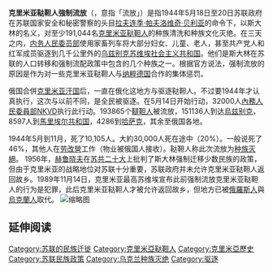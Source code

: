 {{roughtranslation|time=2016-12-06T11:40:48+00:00}}
{{Crimean Tatars}}
{{苏联的人口转移}}
'''克里米亚鞑靼人強制流放'''（{{lang-crh|Sürgünlik}}，意指「流放」）是指1944年5月18日至20日苏联政府在苏联国家安全和秘密警察的头目[[拉夫连季·帕夫洛维奇·贝利亚|拉夫连季·帕夫洛维奇·贝利亚]]的命令下，以斯大林的名义，对至少191,044名[[克里米亚鞑靼人|克里米亚鞑靼人]]的种族清洗和种族文化灭绝。在三天之内，[[内务人民委员部|内务人民委员部]]使用家畜列车将大部分妇女、儿童、老人，甚至共产党人和红军成员驱逐到几千公里外的[[乌兹别克苏维埃社会主义共和国|乌兹别克苏维埃社会主义共和国]]。他们是斯大林在苏联的人口转移和强制流配政策中包含的几个种族之一。根据官方说法，强制流放的原因是作为对一些克里米亚鞑靼人与[[纳粹德国|纳粹德国]]合作的集体惩罚。

俄国合併[[克里米亚汗国|克里米亚汗国]]后，一直在俄化这地方与驱逐鞑靼人。不过要1944年才认真执行，这次与以前不同，是全民被驱逐。在5月14日开始行动，32000人[[內務人民委員部|內務人民委員部]]NKVD执行此行动。193865个[[韃靼人|韃靼人]]被流放，151136人到达[[烏兹别克|烏兹别克]]，8597人到[[馬里埃尔共和国|馬里埃尔共和国]]，4286到[[哈萨克苏维埃社会主义共和国|哈萨克]]，其余至俄国各地。

1944年5月到11月，死了10,105人。大約30,000人死在途中（20%）。一般说死了46%，其他人在[[劳改營|劳改營]]工作（物业被俄国人接收）。鞑靼人称此次流放为[[种族灭絕|种族灭絕]]。
1956年，[[赫鲁晓夫|赫鲁晓夫]]在[[苏共二十大|苏共二十大]]上批判了斯大林强制迁移少数民族的政策，但由于克里米亚的战略地位对苏联十分重要，苏联政府并未允许克里米亚鞑靼人返回故乡。1989年11月14日，克里米亚最高苏维埃宣布此前强制流放克里米亚鞑靼人的行为是犯罪，此后克里米亚鞑靼人才被允许返回故乡，但地方已被[[俄羅斯人|俄羅斯人]]與[[烏克蘭人|烏克蘭人]]取代。
[[File:Deportation_of_the_Crimean_Tatars_zh.svg|缩略图]]

==延伸阅读==
: {{cite book|last=Allworth|year=1998|title=The Tatars of Crimea: Return to the Homeland: Studies and Documents|first=Edward|publisher=[[Duke_University_Press|Duke University Press]]|location=Durham|isbn=9780822319948|oclc=610947243|lccn=97019110|ref=harv|url-access=registration|url=https://archive.org/details/tatarsofcrimeare0000unse}}
: {{cite book|ref=harv|last=Bazhan|first=Oleg|year=2015|editor-last1=McDermott|editor-first1=Kevin|editor-last2=Stibbe|editor-first2=Matthew |title=De-Stalinising Eastern Europe: The Rehabilitation of Stalin's Victims after 1953|chapter=The Rehabilitation of Stalin's Victims in Ukraine, 1953–1964: A Socio-Legal Perspective|publisher=[[Palgrave_Macmillan|Palgrave Macmillan]]|location=Basingstoke|oclc=913832228|isbn=9781137368928}}
: {{cite book|ref=Buckley|title=Migration, Homeland, and Belonging in Eurasia|first1=Cynthia J.|last1= Buckley|first2= Blair A. |last2=Ruble|first3= Erin Trouth|last3= Hofmann|location=Washington, D.C.|publisher=[[Woodrow_Wilson_Center_Press|Woodrow Wilson Center Press]]|year= 2008|isbn=9780801890758|oclc=474260740| lccn=2008015571 |url=https://books.google.com/?id=wulDuN7APaIC&pg=PA209#v=onepage}}
: {{cite book |title=The Deportation of Peoples in the Soviet Union | last=Bugay| first=Nikolay |authorlink=Nikolay Bugay | year=1996 | publisher=[[Nova_Publishers|Nova Publishers]] | isbn=9781560723714 |oclc=36402865 |location=New York City| url=https://books.google.com/?id=xwp5y9NDaEwC&pg=PA46#v=onepage| ref=harv }}
: {{cite book|last=Dadabaev|first=Timur| title=Identity and Memory in Post-Soviet Central Asia: Uzbekistan's Soviet Past|publisher=[[Routledge|Routledge]]|year=2015|location=[[Milton_Park|Milton Park]]|isbn=9781317567356|lccn=2015007994|oclc=1013589408|ref=harv}}
: {{cite book|last=Drohobycky|title=Crimea: Dynamics, Challenges and Prospects|first=Maria|publisher=[[Rowman_&_Littlefield|Rowman & Littlefield]]|year= 1995|isbn=9780847680672|oclc=924871281| lccn=95012637|location=Lanham|ref=harv}}
: {{cite book|last=Fisher|title=Crimean Tatars|first=Alan W.|location=Stanford, California|publisher=Hoover Press|year= 2014|isbn= 9780817966638|oclc=946788279 |lccn=76041085|ref=harv}}
: {{cite book|last1=Garrard|last2=Healicon|year=1993|title=World War 2 and the Soviet People: Selected Papers from the Fourth World Congress for Soviet and East European Studies|first1=John|first2= Alison|location=New York City|publisher=[[Springer_Publishing|Springer]]|isbn= 9781349227969|oclc=30408834 |lccn=92010827 |url=https://books.google.com/?id=6kivCwAAQBAJ&pg=PA167#v=onepage |ref=harv}}
: {{cite book|last=Kamenetsky|first=Ihor|year=1977|title=Nationalism and Human Rights: Processes of Modernization in the USSR|url=https://archive.org/details/isbn_0872871436|isbn=9780872871434 |lccn=77001257|publisher=Association for the Study of the Nationalities (USSR and East Europe) Incorporated|location=[[Littleton,_Colorado|Littleton, Colorado]]|ref=harv}}
: {{cite book|last=Knight|year=1995|first=Amy |authorlink=Amy Knight |title=Beria: Stalin's First Lieutenant|publisher=[[Princeton_University_Press|Princeton University Press]] |isbn=9780691010939 |lccn=93003937| location=Princeton, N.J.|ref=harv}}
: {{cite book|last=Kucherenko| title=Soviet Street Children and the Second World War: Welfare and Social Control under Stalin| first=Olga|publisher=[[Bloomsbury_Publishing|Bloomsbury Publishing]] |year= 2016|isbn=9781474213448 |location=London |lccn=2015043330|ref=harv}}
: {{cite book|last=Lee| first=Jongsoo James| year=2006| title=The Partition of Korea After World War II: A Global History| publisher=Springer|isbn=	9781403983015|lccn=2005054895|location=New York City|ref=harv}}
: {{cite book|last=Legters|first=Lyman H.|year=1992|title=Native Americans and Public Policy|chapter=The American Genocide|chapter-url=https://books.google.com/books?id=wghp62KBvWYC&pg=PA104&redir_esc=y#v=onepage&q&f=false|editor-last=Lyden|editor-first=Fremont J.|isbn=9780822976820|location=Pittsburgh|oclc=555693841|publisher=[[University_of_Pittsburgh_Press|University of Pittsburgh Press]]|ref=harv|access-date=2020-06-29|archive-date=2020-11-18|archive-url=https://web.archive.org/web/20201118072641/https://books.google.com/books?id=wghp62KBvWYC&pg=PA104&redir_esc=y#v=onepage&q&f=false|dead-url=no}}
: {{cite book|last=Levene |first=Mark| year=2013| title=The crisis of genocide: Annihilation: Volume II: The European Rimlands 1939-1953| publisher=[[OUP_Oxford|OUP Oxford]] |location=New York City| isbn=9780191505553 | lccn=2013942047| url=https://books.google.com/?id=_INoAgAAQBAJ&pg=PA317#v=onepage| ref=harv}}
: {{cite book|last=Magocsi|first=Paul R.|authorlink=Paul Robert Magocsi|title=A History of Ukraine: The Land and Its Peoples |publisher=[[University_of_Toronto_Press|University of Toronto Press]]|year=2010|isbn=9781442610217 |oclc=899979979 |lccn=96020027|location=Toronto|ref=harv}}
: {{cite book|last=Manley|first=Rebecca|year=2012|title=To The Tashkent Station: Evacuation and Survival in the Soviet Union at War|publisher=Cornell University Press|isbn=9780801457760|oclc=979968105|location=[[Ithaca,_New_York|Ithaca, New York]]|ref=harv}}
: {{cite book|last=Merridale|year=2007|title=Ivan's War: Life and Death in the Red Army, 1939-1945| first=Catherine |publisher=[[Henry_Holt_and_Company|Henry Holt and Company]]| isbn=9780571265909|lccn=2005050457|location=New York City|ref=harv}}
: {{cite book|last=Moss|title=An Age of Progress?: Clashing Twentieth-Century Global Forces|url=https://archive.org/details/ageofprogresscla0000moss|first=Walter G. |publisher=Anthem Press|year= 2008|isbn=9780857286222 |lccn=2007042449 |oclc=889947280|location=London |ref=harv}}
: {{cite book|last=Motadel|first=David|url=https://books.google.com/?id=zUiYBQAAQBAJ&pg=PA235|title=Islam and Nazi Germany's War|publisher=[[Harvard_University_Press|Harvard University Press]]|page=235|year=2014|isbn=9780674724600|oclc=900907482| ref=harv}}
: {{cite book|last1=Olson|title=An Ethnohistorical Dictionary of the Russian and Soviet Empires|first1=James Stuart |first2=Lee Brigance |last2=Pappas|first3= Nicholas Charles |last3=Pappas|publisher=Greenwood Publishing Group|year= 1994 |location=Westport, Conn.|oclc=27431039|isbn= 9780313274978 |ref=harv}}
: {{cite book|last=Parrish|authorlink=Michael Parrish|year=1996|title=The Lesser Terror: Soviet State Security, 1939-1953| first=Michael |publisher=Greenwood Publishing Group|oclc=473448547|isbn= 9780275951139 |location=Westport, Conn.|url=https://books.google.com/?id=NDgv5ognePgC&pg=PA104#v=onepage| ref=harv}}
: {{cite book |last=Pohl |first=J. Otto |title= Ethnic Cleansing in the Ussr, 1937-1949| year=1999 |publisher=Greenwood Publishing Group |location=Westport |isbn=9780313309212|oclc=185706053| lccn=98046822| ref=Pohl}}
: {{cite book |last= Polian |first= Pavel |authorlink= Pavel Polian |year= 2004|title= Against Their Will: The History and Geography of Forced Migrations in the USSR |location= Budapest; New York City |publisher= [[Central_European_University_Press|Central European University Press]] |isbn= 9789639241688 |lccn=2003019544 |ref= harv |title-link= Against Their Will (book) }}
: {{cite book|last=Reid|year=2015|title=Borderland: A Journey Through the History of Ukraine |first=Anna |url=https://books.google.com/?id=nl7XBAAAQBAJ&pg=PT204 |publisher=[[Hachette_(publisher)|Hachette]], UK|isbn=9781780229287 |lccn=2015938031|location=New York City| ref=harv}}
: {{cite book|last1=Requejo|last2=Nagel|first1=Ferran|first2=Klaus-Jürgen|year=2016|title=Federalism Beyond Federations: Asymmetry and Processes of Resymmetrisation in Europe|edition=repeated|publisher=Routledge|isbn=9781317136125|lccn=2010033623|oclc=751970998|location=[[Surrey,_England|Surrey, England]]|ref=harv}}
: {{cite book | last=Rywkin |first=Michael | title=Moscow's Lost Empire |location=Armonk, N.Y. |publisher=M.E. Sharpe |year=1994 |isbn=9781315287713 |oclc=476453248| lccn=93029308| url=https://books.google.com/?id=k8oPc9BCz_4C&pg=PA67#v=onepage | ref=harv}}
: {{cite book|last1=Sandole|last2=Byrne|last3=Sandole-Staroste|last4=Senehi|title=Handbook of Conflict Analysis and Resolution|first1=Dennis J.D.|first2=Sean |first3=Ingrid |first4=Jessica |location=London |publisher=[[Routledge|Routledge]]|year= 2008|oclc=907001072|isbn=9781134079636 |lccn=2008003476 |url=https://books.google.com/?id=sWAEmN5u9U4C&pg=PA94#v=onepage |ref=harv}}
: {{cite book|last= Skutsch|first=Carl|url=https://books.google.com/?id=yXYKAgAAQBAJ&pg=PA1188|title=Encyclopedia of the World's Minorities|publisher=Routledge|year=2013|location=New York|oclc=863823479|isbn=9781135193881|ref=harv}}
: {{cite book|last=Smele|first=Jonathan D.|year=2015|title=Historical Dictionary of the Russian Civil Wars, 1916-1926|publisher=Rowman & Littlefield |location=Lanham|isbn=9781442252813|oclc=985529980|ref=harv}}
: {{cite book|last=Spring|first=Peter|year=2015|title=Great Walls and Linear Barriers|publisher=[[Pen_and_Sword_Books|Pen and Sword Books]]|location=[[Barnsley,_South_Yorkshire|Barnsley, South Yorkshire]]|lccn=2015458193|isbn=9781473853843|ref=harv}}
: {{cite book|last=Studies on the Soviet Union|title=Studies on the Soviet Union|year=1970|publisher=Institute for the Study of the USSR| oclc=725829715|location=Munich|ref=harv}}
: {{cite book|last=Stronski|title=Tashkent: Forging a Soviet City, 1930–1966| first=Paul|location=Pittsburgh| publisher=[[University_of_Pittsburgh_Press|University of Pittsburgh Press]] |year= 2010|isbn=9780822973898 | lccn=2010020948 |ref=harv}}
: {{cite book|last1=Syed|first1=Muzaffar Husain|first2=Saud |last2=Akhtar|first3= B.D.|last3= Usmani|title=A Concise History of Islam|publisher=Vij Books India|location=New Delhi|year=2011|isbn= 9789382573470 |oclc=868069299|ref=harv}}
: {{cite book|last=Tanner|title=The Forgotten Minorities of Eastern Europe: The History and Today of Selected Ethnic Groups in Five Countries|first=Arno |location=Helsinki|publisher=East-West Books|year=2004|isbn=9789529168088 |oclc=695557139 |lccn=2008422172 |url=https://books.google.com/?id=EQtCPAo1XU8C&pg=PA32#v=onepage|ref=harv}}
: {{cite book|last1=Tatz|last2=Higgins|authorlink=Colin Tatz| year=2016| title=The Magnitude of Genocide|first1=Colin |first2=Winton|publisher=[[ABC-CLIO|ABC-CLIO]] |isbn=9781440831614 |lccn=2015042289 |oclc=930059149|location=Santa Barbara, CA|url=https://books.google.com/?id=N1WaCwAAQBAJ&pg=PA28&lpg=PA28#v=onepage|ref=harv}}
: {{cite book|last=Travis|year=2010| title=Genocide in the Middle East: The Ottoman Empire, Iraq, and Sudan|first=Hannibal |publisher=Carolina Academic Press|location=Durham, N.C.|isbn=9781594604362 |oclc=897959409 |lccn=2009051514 |ref=harv}}
: {{cite book|last1=Tweddell|last2=Kimball|title=Introduction to the Peoples and Cultures of Asia|url=https://archive.org/details/introductiontope0000twed|url-access=registration|first1=Colin E.|first2=Linda Amy|publisher=Prentice-Hall|location=Englewood Cliffs, N.J.|year= 1985| isbn=9780134915722 |oclc=609339940| lccn=84017763| ref=harv}}
: {{cite book|last=Uehling|first=Greta|year=2004 | title=Beyond Memory: The Crimean Tatars' Deportation and Return |isbn=9781403981271 |publisher=Palgrave | oclc=963444771| lccn=2003063697| url=https://books.google.com/?id=MUnHAAAAQBAJ&pg=PA38#v=onepage| ref=harv}}
: {{cite book|last1=Vardy|last2=Tooley|last3=Vardy|title=Ethnic Cleansing in Twentieth-century Europe|first1=Steven Béla |first2= T. Hunt |first3= Agnes Huszar |location=New York City|publisher=Social Science Monographs|year=2003| isbn=9780880339957 |oclc=53041747|ref=harv}}
: {{cite book|last=Viola|first=Lynne|year=2007|title=The Unknown Gulag: The Lost World of Stalin's Special Settlements|publisher=Oxford University Press|location=Oxford|isbn=9780195187694|oclc=456302666|lccn=2006051397|ref=harv|author-link= Lynne Viola}}
: {{cite book|last=Weiner|title=Landscaping the Human Garden: Twentieth-century Population Management in a Comparative Framework|first=Amir |publisher=[[Stanford_University_Press|Stanford University Press]]|year= 2003|isbn=9780804746304|oclc=50203946| location=[[Stanford,_California|Stanford, California]]| lccn=2002010784 |ref=harv}}
: {{cite book|last=Wezel|first=Katja |title=Geschichte als Politikum: Lettland und die Aufarbeitung nach der Diktatur|publisher=BWV Verlag|location=Berlin|year= 2016|isbn= 9783830534259 |oclc=951013191|ref=harv|language=de}}
: {{cite book|title=The Crimean Tatars: The Diaspora Experience and the Forging of a Nation |first=Brian Glyn |ref=Williams|last=Williams|authorlink=Brian Glyn Williams| publisher=BRILL|year=2001|oclc=46835306|isbn=9789004121225 |lccn=2001035369 |location=Boston }}
: {{cite book|last=Williams|first=Brian Glyn|title=The Crimean Tatars: From Soviet Genocide to Putin's Conquest |publisher=[[Oxford_University_Press|Oxford University Press]]| location=London, New York | lccn=2015033355 |year= 2015|isbn=9780190494728 |oclc=910504522| ref=harv}}
: {{cite book|last1=Allworth|title=Tatars of the Crimea: Their Struggle for Survival : Original Studies from North America, Unofficial and Official Documents from Czarist and Soviet Sources|first=Edward|location=Michigan|publisher=[[Columbia_University|Columbia University]]. Center for the Study of Central Asia|year= 1988|isbn=0822307588|url=|oclc=|ref=harv}}
: {{cite book|last=Hall|title=The Crimea. A very short history|first=M. Clement|location=|publisher=|year=2014|isbn=978-1-304-97576-8|url=https://books.google.com/books?id=iIuUBgAAQBAJ|oclc=|ref=harv|access-date=2020-06-29|archive-date=2020-11-18|archive-url=https://web.archive.org/web/20201118072757/https://books.google.com/books?id=iIuUBgAAQBAJ|dead-url=no}}


[[Category:苏联的民族迁徙|Category:苏联的民族迁徙]]
[[Category:克里米亞鞑靼人|Category:克里米亞鞑靼人]]
[[Category:克里米亞歷史|Category:克里米亞歷史]]
[[Category:苏联民族政策|Category:苏联民族政策]]
[[Category:乌克兰种族灭绝|Category:乌克兰种族灭绝]]
[[Category:驱逐|Category:驱逐]]